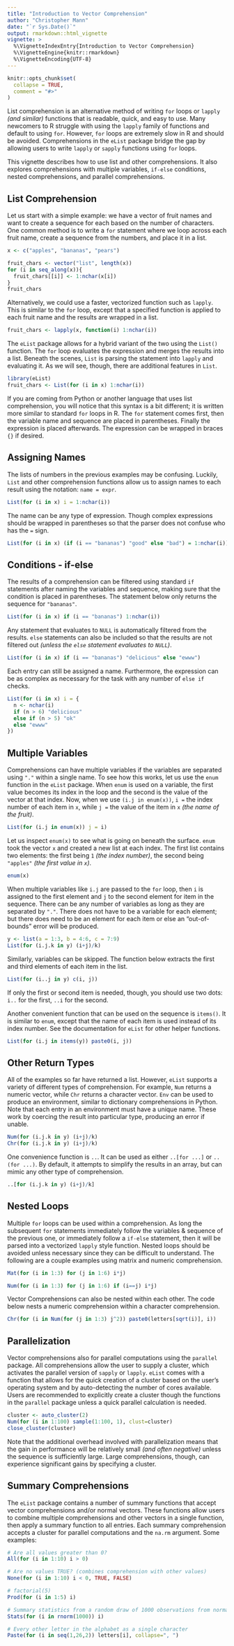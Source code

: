 ```yaml
---
title: "Introduction to Vector Comprehension"
author: "Christopher Mann"
date: "`r Sys.Date()`"
output: rmarkdown::html_vignette
vignette: >
  %\VignetteIndexEntry{Introduction to Vector Comprehension}
  %\VignetteEngine{knitr::rmarkdown}
  %\VignetteEncoding{UTF-8}
---
```


```r
knitr::opts_chunk$set(
  collapse = TRUE,
  comment = "#>"
)
```

List comprehension is an alternative method of writing `for` loops or `lapply` *(and similar)* functions that is readable, quick, and easy to use. Many newcomers to R struggle with using the `lapply` family of functions and default to using `for`. However, `for` loops are extremely slow in R and should be avoided. Comprehensions in the `eList` package bridge the gap by allowing users to write `lapply` or `sapply` functions using `for` loops.

This vignette describes how to use list and other comprehensions. It also explores comprehensions with multiple variables, `if-else` conditions, nested comprehensions, and parallel comprehensions. 

## List Comprehension

Let us start with a simple example: we have a vector of fruit names and want to create a sequence for each based on the number of characters. One common method is to write a `for` statement where we loop across each fruit name, create a sequence from the numbers, and place it in a list.

```r
x <- c("apples", "bananas", "pears")

fruit_chars <- vector("list", length(x))
for (i in seq_along(x)){
  fruit_chars[[i]] <- 1:nchar(x[i])
}
fruit_chars
```

Alternatively, we could use a faster, vectorized function such as `lapply`. This is similar to the `for` loop, except that a specified function is applied to each fruit name and the results are wrapped in a list.

```r
fruit_chars <- lapply(x, function(i) 1:nchar(i))
```

The `eList` package allows for a hybrid variant of the two using the `List()` function. The `for` loop evaluates the expression and merges the results into a list. Beneath the scenes, `List` is parsing the statement into `lapply` and evaluating it. As we will see, though, there are additional features in `List`.

```r
library(eList)
fruit_chars <- List(for (i in x) 1:nchar(i))
```

If you are coming from Python or another language that uses list comprehension, you will notice that this syntax is a bit different; it is written more similar to standard `for` loops in R. The `for` statement comes first, then the variable name and sequence are placed in parentheses. Finally the expression is placed afterwards. The expression can be wrapped in braces `{}` if desired.


## Assigning Names

The lists of numbers in the previous examples may be confusing. Luckily, `List` and other comprehension functions allow us to assign names to each result using the notation: `name = expr`. 

```r
List(for (i in x) i = 1:nchar(i))
```
The name can be any type of expression. Though complex expressions should be wrapped in parentheses so that the parser does not confuse who has the `=` sign.

```r
List(for (i in x) (if (i == "bananas") "good" else "bad") = 1:nchar(i))
```

## Conditions - if-else

The results of a comprehension can be filtered using standard `if` statements after naming the variables and sequence, making sure that the condition is placed in parentheses. The statement below only returns the sequence for `"bananas"`. 

```r
List(for (i in x) if (i == "bananas") 1:nchar(i))
```

Any statement that evaluates to `NULL` is automatically filtered from the results. `else` statements can also be included so that the results are not filtered out *(unless the `else` statement evaluates to `NULL`)*.

```r
List(for (i in x) if (i == "bananas") "delicious" else "ewww")
```

Each entry can still be assigned a name. Furthermore, the expression can be as complex as necessary for the task with any number of `else if` checks.

```r
List(for (i in x) i = {
  n <- nchar(i)
  if (n > 6) "delicious"
  else if (n > 5) "ok"
  else "ewww"
})
```

## Multiple Variables

Comprehensions can have multiple variables if the variables are separated using `"."` within a single name. To see how this works, let us use the `enum` function in the `eList` package. When `enum` is used on a variable, the first value becomes its index in the loop and the second is the value of the vector at that index. Now, when we use `(i.j in enum(x))`, `i =` the index number of each item in `x`, while `j =` the value of the item in `x` *(the name of the fruit)*.

```r
List(for (i.j in enum(x)) j = i)
```

Let us inspect `enum(x)` to see what is going on beneath the surface. `enum` took the vector `x` and created a new list at each index. The first list contains two elements: the first being `1` *(the index number)*, the second being `"apples"` *(the first value in `x`)*. 

```r
enum(x)
```

When multiple variables like `i.j` are passed to the `for` loop, then `i` is assigned to the first element and `j` to the second element for item in the sequence. There can be any number of variables as long as they are separated by `"."`. There does not have to be a variable for each element; but there does need to be an element for each item or else an "out-of-bounds" error will be produced.

```r
y <- list(a = 1:3, b = 4:6, c = 7:9)
List(for (i.j.k in y) (i+j)/k)

```

Similarly, variables can be skipped. The function below extracts the first and third elements of each item in the list.

```r
List(for (i..j in y) c(i, j))
```

If only the first or second item is needed, though, you should use two dots: `i..` for the first, `..i` for the second.

Another convenient function that can be used on the sequence is `items()`. It is similar to `enum`, except that the name of each item is used instead of its index number. See the documentation for `eList` for other helper functions.

```r
List(for (i.j in items(y)) paste0(i, j))
```

## Other Return Types

All of the examples so far have returned a list. However, `eList` supports a variety of different types of comprehension. For example, `Num` returns a numeric vector, while `Chr` returns a character vector. `Env` can be used to produce an environment, similar to dictionary comprehensions in Python. Note that each entry in an environment must have a unique name. These work by coercing the result into particular type, producing an error if unable.

```r
Num(for (i.j.k in y) (i+j)/k)
Chr(for (i.j.k in y) (i+j)/k)
```
One convenience function is `..`. It can be used as either `..[for ...]` or `..(for ...)`. By default, it attempts to simplify the results in an array, but can mimic any other type of comprehension.

```r
..[for (i.j.k in y) (i+j)/k]
```

## Nested Loops

Multiple `for` loops can be used within a comprehension. As long the subsequent `for` statements immediately follow the variables & sequence of the previous one, or immediately follow a `if-else` statement, then it will be parsed into a vectorized `lapply` style function. Nested loops should be avoided unless necessary since they can be difficult to understand. The following are a couple examples using matrix and numeric comprehension.

```r
Mat(for (i in 1:3) for (j in 1:6) i*j)
```
```r
Num(for (i in 1:3) for (j in 1:6) if (i==j) i*j)
```

Vector Comprehensions can also be nested within each other. The code below nests a numeric comprehension within a character comprehension.

```r
Chr(for (i in Num(for (j in 1:3) j^2)) paste0(letters[sqrt(i)], i))
```


## Parallelization

Vector comprehensions also for parallel computations using the `parallel` package. All comprehensions allow the user to supply a cluster, which activates the parallel version of `sapply` or `lapply`. `eList` comes with a function that allows for the quick creation of a cluster based on the user's operating system and by auto-detecting the number of cores available. Users are recommended to explicitly create a cluster though the functions in the `parallel` package unless a quick parallel calculation is needed. 

```r
cluster <- auto_cluster(2)
Num(for (i in 1:100) sample(1:100, 1), clust=cluster)
close_cluster(cluster)
```

Note that the additional overhead involved with parallelization means that the gain in performance will be relatively small *(and often negative)* unless the sequence is sufficiently large. Large comprehensions, though, can experience significant gains by specifying a cluster.


## Summary Comprehensions

The `eList` package contains a number of summary functions that accept vector comprehensions and/or normal vectors. These functions allow users to combine multiple comprehensions and other vectors in a single function, then apply a summary function to all entries. Each summary comprehension accepts a cluster for parallel computations and the `na.rm` argument. Some examples:

```r
# Are all values greater than 0?
All(for (i in 1:10) i > 0)
```
```r
# Are no values TRUE? (combines comprehension with other values)
None(for (i in 1:10) i < 0, TRUE, FALSE)
```

```r
# factorial(5)
Prod(for (i in 1:5) i)
```
```r
# Summary statistics from a random draw of 1000 observations from normal distribution
Stats(for (i in rnorm(1000)) i)
```

```r
# Every other letter in the alphabet as a single character
Paste(for (i in seq(1,26,2)) letters[i], collapse=", ")
```


